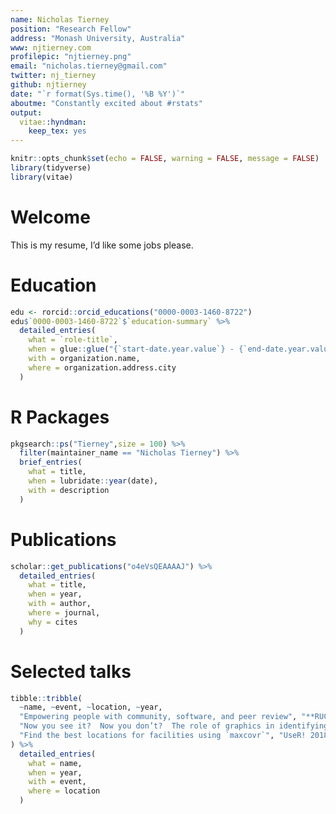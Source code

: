 ```yaml
---
name: Nicholas Tierney
position: "Research Fellow"
address: "Monash University, Australia"
www: njtierney.com
profilepic: "njtierney.png"
email: "nicholas.tierney@gmail.com"
twitter: nj_tierney
github: njtierney
date: "`r format(Sys.time(), '%B %Y')`"
aboutme: "Constantly excited about #rstats"
output:
  vitae::hyndman:
    keep_tex: yes
---
```


```r
knitr::opts_chunk$set(echo = FALSE, warning = FALSE, message = FALSE)
library(tidyverse)
library(vitae)
```

# Welcome

This is my resume, I'd like some jobs please.

# Education
```r
edu <- rorcid::orcid_educations("0000-0003-1460-8722")
edu$`0000-0003-1460-8722`$`education-summary` %>%
  detailed_entries(
    what = `role-title`,
    when = glue::glue("{`start-date.year.value`} - {`end-date.year.value`}"),
    with = organization.name,
    where = organization.address.city
  )
```

# R Packages
```r
pkgsearch::ps("Tierney",size = 100) %>%
  filter(maintainer_name == "Nicholas Tierney") %>%
  brief_entries(
    what = title,
    when = lubridate::year(date),
    with = description
  )
```

# Publications
```r
scholar::get_publications("o4eVsQEAAAAJ") %>%
  detailed_entries(
    what = title,
    when = year,
    with = author,
    where = journal,
    why = cites
  )
```

# Selected talks
```r
tibble::tribble(
  ~name, ~event, ~location, ~year,
  "Empowering people with community, software, and peer review", "**RUCK: R Users Conference Korea (Invited Keynote speaker)**", "Seoul, Korea", 2018,
  "Now you see it?  Now you don’t?  The role of graphics in identifying MCMC convergence (Awarded Runner up Pitman Prize for Young Statistician)", "ISCB-ASC", "Melbourne, Australia", 2018,
  "Find the best locations for facilities using `maxcovr`", "UseR! 2018", "Brisbane, Australia", 2018
) %>%
  detailed_entries(
    what = name,
    when = year,
    with = event,
    where = location
  )
```
